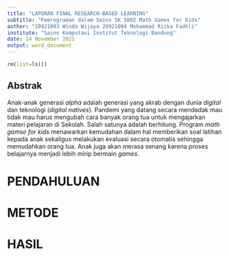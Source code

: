 ```yaml
---
title: "LAPORAN FINAL RESEARCH-BASED LEARNING"
subtitle: "Pemrograman dalam Sains SK 5002 Math Games for Kids"
author: "20921003 Winda Wijaya 20921004 Mohammad Rizka Fadhli"
institute: "Sains Komputasi Institut Teknologi Bandung"
date: 14 November 2021
output: word_document
---
```


```r
rm(list=ls())
```

## Abstrak

Anak-anak generasi _alpha_ adalah generasi yang akrab dengan dunia _digital_ dan teknologi (_digital natives_). Pandemi yang datang secara mendadak mau tidak mau harus mengubah cara banyak orang tua untuk mengajarkan materi pelajaran di Sekolah. Salah satunya adalah berhitung. Program _math gamse for kids_ menawarkan kemudahan dalam hal memberikan soal latihan kepada anak sekaligus melakukan evaluasi secara otomatis sehingga memudahkan orang tua. Anak juga akan merasa senang karena proses belajarnya menjadi lebih mirip bermain _games_.

# PENDAHULUAN



# METODE

# HASIL


